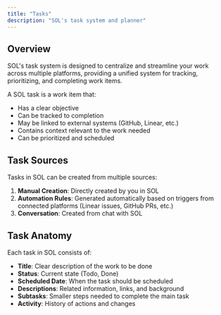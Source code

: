 ```yaml
---
title: "Tasks"
description: "SOL's task system and planner"
---
```


## Overview

SOL's task system is designed to centralize and streamline your work across multiple platforms, providing a unified system for tracking, prioritizing, and completing work items.

A SOL task is a work item that:

- Has a clear objective
- Can be tracked to completion
- May be linked to external systems (GitHub, Linear, etc.)
- Contains context relevant to the work needed
- Can be prioritized and scheduled

## Task Sources

Tasks in SOL can be created from multiple sources:

1. **Manual Creation**: Directly created by you in SOL
2. **Automation Rules**: Generated automatically based on triggers from connected platforms (Linear issues, GitHub PRs, etc.)
3. **Conversation**: Created from chat with SOL

## Task Anatomy

Each task in SOL consists of:

- **Title**: Clear description of the work to be done
- **Status**: Current state (Todo, Done)
- **Scheduled Date**: When the task should be scheduled
- **Descriptions**: Related information, links, and background
- **Subtasks**: Smaller steps needed to complete the main task
- **Activity**: History of actions and changes
